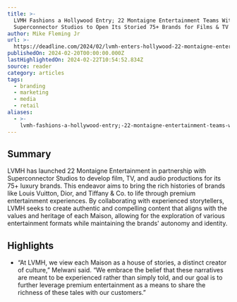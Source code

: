 ```yaml
---
title: >-
  LVMH Fashions a Hollywood Entry; 22 Montaigne Entertainment Teams With
  Superconnector Studios to Open Its Storied 75+ Brands for Films & TV
author: Mike Fleming Jr
url: >-
  https://deadline.com/2024/02/lvmh-enters-hollywood-22-montaigne-entertainment-superconnector-studios-launch-movies-tv-documentary-produce-co-finance-luxury-brands-1235831690/?utm_source=news.futureparty.com&utm_medium=newsletter&utm_campaign=boarding-pass-face
publishedOn: 2024-02-20T00:00:00.000Z
lastHighlightedOn: 2024-02-22T10:54:52.834Z
source: reader
category: articles
tags:
  - branding
  - marketing
  - media
  - retail
aliases:
  - >-
    lvmh-fashions-a-hollywood-entry;-22-montaigne-entertainment-teams-with-superconnector-studios-to-open-its-storied-75+-brands-for-films-&-tv
---
```

## Summary

LVMH has launched 22 Montaigne Entertainment in partnership with Superconnector Studios to develop film, TV, and audio productions for its 75+ luxury brands. This endeavor aims to bring the rich histories of brands like Louis Vuitton, Dior, and Tiffany & Co. to life through premium entertainment experiences. By collaborating with experienced storytellers, LVMH seeks to create authentic and compelling content that aligns with the values and heritage of each Maison, allowing for the exploration of various entertainment formats while maintaining the brands' autonomy and identity.

## Highlights
- “At LVMH, we view each Maison as a house of stories, a distinct creator of culture,” Melwani said. “We embrace the belief that these narratives are meant to be experienced rather than simply told, and our goal is to further leverage premium entertainment as a means to share the richness of these tales with our customers.”
